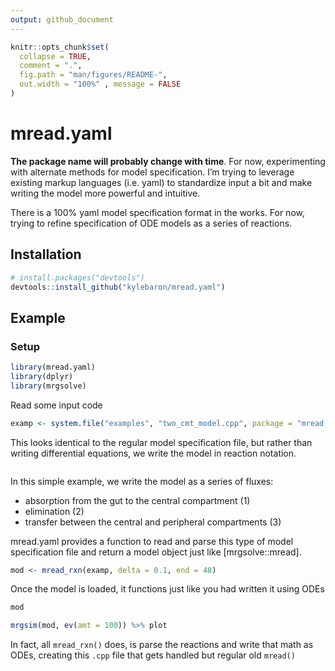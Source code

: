 ```yaml
---
output: github_document
---
```


<!-- README.md is generated from README.Rmd. Please edit that file -->

```r
knitr::opts_chunk$set(
  collapse = TRUE,
  comment = ".",
  fig.path = "man/figures/README-",
  out.width = "100%" , message = FALSE
)
```

# mread.yaml

<!-- badges: start -->
<!-- badges: end -->

__The package name will probably change with time__.  For now, experimenting
with alternate methods for model specification.  I'm trying to leverage existing
markup languages (i.e. yaml) to standardize input a bit and make writing the
model more powerful and intuitive.

There is a 100% yaml model specification format in the works.  For now, trying
to refine specification of ODE models as a series of reactions.

## Installation

``` r
# install.packages("devtools")
devtools::install_github("kylebaron/mread.yaml")
```


## Example

### Setup


```r
library(mread.yaml)
library(dplyr)
library(mrgsolve)
```


Read some input code
```r
examp <- system.file("examples", "two_cmt_model.cpp", package = "mread.yaml")
```


This looks identical to the regular model specification file, but rather than 
writing differential equations, we write the model in reaction notation.  
```yaml
```

In this simple example, we write the model as a series of fluxes:

- absorption from the gut to the central compartment (1)
- elimination (2)
- transfer between the central and peripheral compartments (3)

mread.yaml provides a function to read and parse this type of model specification
file and return a model object just like [mrgsolve::mread].

```r
mod <- mread_rxn(examp, delta = 0.1, end = 48)
```

Once the model is loaded, it functions just like you had written it using ODEs

```r
mod
```

```r
mrgsim(mod, ev(amt = 100)) %>% plot
```


In fact, all `mread_rxn()` does, is parse the reactions and write that math 
as ODEs, creating this `.cpp` file that gets handled but regular old `mread()`

```c

```

